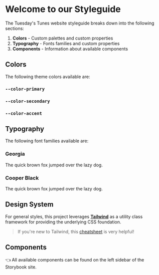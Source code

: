 
<Meta title="Overview/Styleguide" />

<style>
  {`
    :root {
      --size: 50px;
    }

    h2 {
      text-decoration: underline;
    }
    
    .palette-box {
      width: var(--size);
      height: var(--size);
      display: block;
      margin: 0 auto;
    }

    .palette-primary {
      background-color: var(--color-primary);
    }

    .palette-secondary {
      background-color: var(--color-secondary);
    }

    .palette-accent {
      background-color: var(--color-accent);
    }

    .typography-primary {
      font-family: var(--font-primary);
      color: var(--color-secondary); 
    }

    .typography-secondary {
      font-family: var(--font-secondary);
      color: var(--color-secondary); 
    }
  `}
</style>

# Welcome to our Styleguide

The Tuesday's Tunes website styleguide breaks down into the following sections:

1. **Colors** - Custom palettes and custom properties
1. **Typography** - Fonts families and custom properties
1. **Components** - Information about available components

## Colors

The following theme colors available are:

### `--color-primary`

<span class="palette-box palette-primary"></span>

### `--color-secondary`

<span class="palette-box palette-secondary"></span>

### `--color-accent`

<span class="palette-box palette-accent"></span>

## Typography

The following font families available are:

### Georgia

<span class="typography-primary">The quick brown fox jumped over the lazy dog.</span>

### Cooper Black

<span class="typography-secondary">The quick brown fox jumped over the lazy dog.</span>

## Design System

For general styles, this project leverages [**Tailwind**](https://tailwindcss.com) as a utility class framework for providing the underlying CSS foundation.

> If you're new to Tailwind, this [cheatsheet](https://nerdcave.com/tailwind-cheat-sheet) is very helpful!

## Components

👈 All available components can be found on the left sidebar of the Storybook site.